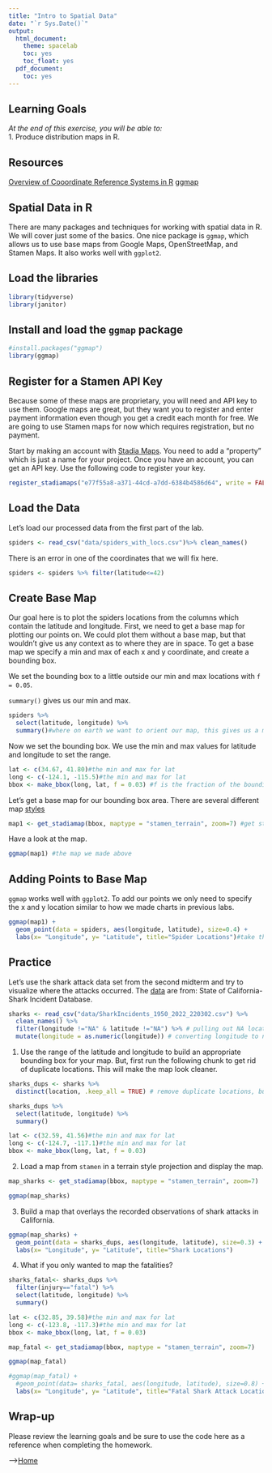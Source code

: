 ```yaml
---
title: "Intro to Spatial Data"
date: "`r Sys.Date()`"
output:
  html_document:
    theme: spacelab
    toc: yes
    toc_float: yes
  pdf_document:
    toc: yes
---
```


## Learning Goals
*At the end of this exercise, you will be able to:*  
1. Produce distribution maps in R.  
 
## Resources
[Overview of Cooordinate Reference Systems in R](https://www.nceas.ucsb.edu/~frazier/RSpatialGuides/OverviewCoordinateReferenceSystems.pdf)
[ggmap](https://cran.r-project.org/web/packages/ggmap/readme/README.html)

## Spatial Data in R
There are many packages and techniques for working with spatial data in R. We will cover just some of the basics. One nice package is `ggmap`, which allows us to use base maps from Google Maps, OpenStreetMap, and Stamen Maps. It also works well with `ggplot2`.  

## Load the libraries
```r
library(tidyverse)
library(janitor)
```

## Install and load the `ggmap` package  
```r
#install.packages("ggmap")
library(ggmap)
```

## Register for a Stamen API Key
Because some of these maps are proprietary, you will need and API key to use them. Google maps are great, but they want you to register and enter payment information even though you get a credit each month for free. We are going to use Stamen maps for now which requires registration, but no payment.  

Start by making an account with [Stadia Maps](https://client.stadiamaps.com/signup/). You need to add a "property" which is just a name for your project. Once you have an account, you can get an API key. Use the following code to register your key.  
```r
register_stadiamaps("e77f55a8-a371-44cd-a7dd-6384b4586d64", write = FALSE) #sign up for your own stadia maps
```

## Load the Data
Let's load our processed data from the first part of the lab.
```r
spiders <- read_csv("data/spiders_with_locs.csv")%>% clean_names()
```

There is an error in one of the coordinates that we will fix here.
```r
spiders <- spiders %>% filter(latitude<=42)
```

## Create Base Map
Our goal here is to plot the spiders locations from the columns which contain the latitude and longitude. First, we need to get a base map for plotting our points on. We could plot them without a base map, but that wouldn't give us any context as to where they are in space. To get a base map we specify a min and max of each x and y coordinate, and create a bounding box.  

We set the bounding box to a little outside our min and max locations with `f = 0.05`.    

`summary()` gives us our min and max.
```r
spiders %>% 
  select(latitude, longitude) %>% 
  summary()#where on earth we want to orient our map, this gives us a min and a max, its helpful because now we need to tell the ggmap program what our ranges are
```

Now we set the bounding box. We use the min and max values for latitude and longitude to set the range.  
```r
lat <- c(34.67, 41.80)#the min and max for lat
long <- c(-124.1, -115.5)#the min and max for lat
bbox <- make_bbox(long, lat, f = 0.03) #f is the fraction of the bounding box to add to the range, f is the fraction of the bbox, this program is very sensitive, so start at 0.03
```

Let's get a base map for our bounding box area. There are several different map [styles](https://docs.stadiamaps.com/themes/)
```r
map1 <- get_stadiamap(bbox, maptype = "stamen_terrain", zoom=7) #get stamen map, use bbox to make map, very senitive t zoom so keep it at zoom=7
```

Have a look at the map.  
```r
ggmap(map1) #the map we made above
```

## Adding Points to Base Map
`ggmap` works well with `ggplot2`. To add our points we only need to specify the x and y location similar to how we made charts in previous labs. 
```r
ggmap(map1) + 
  geom_point(data = spiders, aes(longitude, latitude), size=0.4) +
  labs(x= "Longitude", y= "Latitude", title="Spider Locations")#take the lat and long and put it on the map, use ggmap+geom_point, data=spiders, aes x and y) you end up with a map with all the spiders that are collected
```

## Practice
Let's use the shark attack data set from the second midterm and try to visualize where the attacks occurred. The [data](https://catalog.data.gov/dataset/shark-incident-database-california-56167) are from: State of California- Shark Incident Database.  
```r
sharks <- read_csv("data/SharkIncidents_1950_2022_220302.csv") %>% 
  clean_names() %>% 
  filter(longitude !="NA" & latitude !="NA") %>% # pulling out NA locations
  mutate(longitude = as.numeric(longitude)) # converting longitude to numeric
```

1. Use the range of the latitude and longitude to build an appropriate bounding box for your map. But, first run the following chunk to get rid of duplicate locations. This will make the map look cleaner.
```r
sharks_dups <- sharks %>% 
  distinct(location, .keep_all = TRUE) # remove duplicate locations, but keep the remaining variables
```

```r
sharks_dups %>% 
  select(latitude, longitude) %>% 
  summary()
```

```r
lat <- c(32.59, 41.56)#the min and max for lat
long <- c(-124.7, -117.1)#the min and max for lat
bbox <- make_bbox(long, lat, f = 0.03)
```

2. Load a map from `stamen` in a terrain style projection and display the map.
```r
map_sharks <- get_stadiamap(bbox, maptype = "stamen_terrain", zoom=7)
```

```r
ggmap(map_sharks)
```

3. Build a map that overlays the recorded observations of shark attacks in California.
```r
ggmap(map_sharks) + 
  geom_point(data = sharks_dups, aes(longitude, latitude), size=0.3) +
  labs(x= "Longitude", y= "Latitude", title="Shark Locations")
```

4. What if you only wanted to map the fatalities?
```r
sharks_fatal<- sharks_dups %>% 
  filter(injury=="fatal") %>% 
  select(latitude, longitude) %>% 
  summary()
```

```r
lat <- c(32.85, 39.58)#the min and max for lat
long <- c(-123.8, -117.3)#the min and max for lat
bbox <- make_bbox(long, lat, f = 0.03)
```

```r
map_fatal <- get_stadiamap(bbox, maptype = "stamen_terrain", zoom=7)
```

```r
ggmap(map_fatal)
```

```r
#ggmap(map_fatal) + 
  #geom_point(data= sharks_fatal, aes(longitude, latitude), size=0.8) +
  labs(x= "Longitude", y= "Latitude", title="Fatal Shark Attack Locations")
```

## Wrap-up  
Please review the learning goals and be sure to use the code here as a reference when completing the homework.

-->[Home](https://jmledford3115.github.io/datascibiol/)